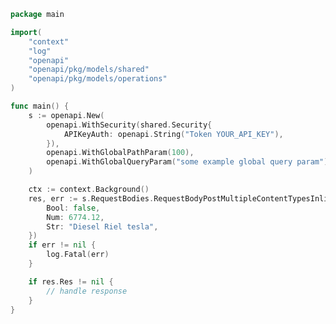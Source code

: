 ```go showLineNumbers copy filename="Request Body Post Multiple Content Types Inline Filtered usage example"
package main

import(
	"context"
	"log"
	"openapi"
	"openapi/pkg/models/shared"
	"openapi/pkg/models/operations"
)

func main() {
    s := openapi.New(
        openapi.WithSecurity(shared.Security{
            APIKeyAuth: openapi.String("Token YOUR_API_KEY"),
        }),
        openapi.WithGlobalPathParam(100),
        openapi.WithGlobalQueryParam("some example global query param"),
    )

    ctx := context.Background()
    res, err := s.RequestBodies.RequestBodyPostMultipleContentTypesInlineFiltered(ctx, operations.RequestBodyPostMultipleContentTypesInlineFilteredApplicationJSON{
        Bool: false,
        Num: 6774.12,
        Str: "Diesel Riel tesla",
    })
    if err != nil {
        log.Fatal(err)
    }

    if res.Res != nil {
        // handle response
    }
}
```
